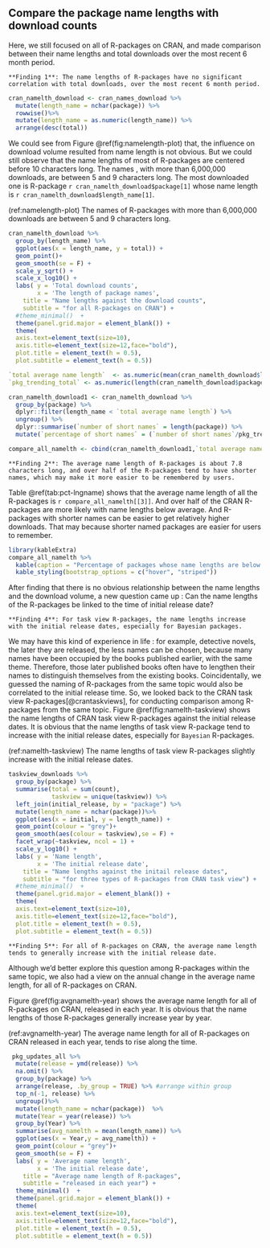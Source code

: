 ## Compare the package name lengths with download counts

Here, we still focused on all of R-packages on CRAN, and made comparison between their name lengths and total downloads over the most recent 6 month period.

```block
**Finding 1**: The name lengths of R-packages have no significant correlation with total downloads, over the most recent 6 month period.
```

```r
cran_namelth_download <- cran_names_download %>%
  mutate(length_name = nchar(package)) %>%
  rowwise()%>%
  mutate(length_name = as.numeric(length_name)) %>%
  arrange(desc(total)) 
```

We could see from Figure \@ref(fig:namelength-plot) that, the influence on download volume resulted from name length is not obvious. But we could still observe that the name lengths of most of R-packages are centered before 10 characters long. The names , with more than 6,000,000 downloads, are between 5 and 9 characters long. The most downloaded one is R-package `r cran_namelth_download$package[1]` whose name length is `r cran_namelth_download$length_name[1]`.

(ref:namelength-plot) The names of R-packages with more than 6,000,000 downloads are between 5 and 9 characters long. 

```r
cran_namelth_download %>%
  group_by(length_name) %>%
  ggplot(aes(x = length_name, y = total)) +
  geom_point()+
  geom_smooth(se = F) +
  scale_y_sqrt() +
  scale_x_log10() +
  labs( y = 'Total download counts',
        x = 'The length of package names',
    title = "Name lengths against the download counts",
    subtitle = "for all R-packages on CRAN") +
  #theme_minimal()  +
  theme(panel.grid.major = element_blank()) +
  theme(
  axis.text=element_text(size=10),
  axis.title=element_text(size=12,face="bold"),
  plot.title = element_text(h = 0.5),
  plot.subtitle = element_text(h = 0.5))


```


```r
`total average name length`  <- as.numeric(mean(cran_namelth_download$length_name))
`pkg_trending_total` <- as.numeric(length(cran_namelth_download$package))

cran_namelth_download1 <- cran_namelth_download %>%
  group_by(package) %>%
  dplyr::filter(length_name < `total average name length`) %>%
  ungroup() %>%
  dplyr::summarise(`number of short names` = length(package)) %>%
  mutate(`percentage of short names` = (`number of short names`/pkg_trending_total)*100)

compare_all_namelth <- cbind(cran_namelth_download1,`total average name length`)

```

```block
**Finding 2**: The average name length of R-packages is about 7.8 characters long, and over half of the R-packages tend to have shorter names, which may make it more easier to be remembered by users.
```

Table \@ref(tab:pct-lngname) shows that the average name length of all the R-packages is `r compare_all_namelth[[3]]`. And over half of the CRAN R-packages are more likely with name lengths below average. And R-packages with shorter names can be easier to get relatively higher downloads. That may because shorter named packages are easier for users to remember.

```r
library(kableExtra)
compare_all_namelth %>%
  kable(caption = "Percentage of packages whose name lengths are below average") %>%
  kable_styling(bootstrap_options = c("hover", "striped"))
```

After finding that there is no obvious relationship between the name lengths and the download volume, a new question came up : Can the name lengths of the R-packages be linked to the time of initial release date?

```block
**Finding 4**: For task view R-packages, the name lengths increase with the initial release dates, especially for Bayesian packages.
```

We may have this kind of experience in life : for example, detective novels, the later they are released, the less names can be chosen, because many names have been occupied by the books published earlier, with the same theme. Therefore, those later published books often have to lengthen their names to distinguish themselves from the existing books. Coincidentally, we guessed the naming of R-packages from the same topic would also be correlated to the initial release time. So, we looked back to the CRAN task view R-packages[@crantaskviews], for conducting comparison among R-packages from the same topic. Figure \@ref(fig:namelth-taskview) shows the name lengths of CRAN task view R-packages against the initial release dates. It is obvious that the name lengths of task view R-package tend to increase with the initial release dates, especially for `Bayesian` R-packages.

(ref:namelth-taskview) The name lengths of task view R-packages slightly increase with the initial release dates.

```r
taskview_downloads %>% 
  group_by(package) %>% 
  summarise(total = sum(count), 
            taskview = unique(taskview)) %>% 
  left_join(initial_release, by = "package") %>%
  mutate(length_name = nchar(package))%>%
  ggplot(aes(x = initial, y = length_name)) +
  geom_point(colour = "grey")+
  geom_smooth(aes(colour = taskview),se = F) +
  facet_wrap(~taskview, ncol = 1) +
  scale_y_log10() +
  labs( y = 'Name length',
        x = 'The initial release date',
    title = "Name lengths against the initail release dates",
    subtitle = "for three types of R-packages from CRAN task view") +
  #theme_minimal()  +
  theme(panel.grid.major = element_blank()) +
  theme(
  axis.text=element_text(size=10),
  axis.title=element_text(size=12,face="bold"),
  plot.title = element_text(h = 0.5),
  plot.subtitle = element_text(h = 0.5))
```


```block
**Finding 5**: For all of R-packages on CRAN, the average name length tends to generally increase with the initial release date.
```

Although we'd better explore this question among R-packages within the same topic, we also had a view on the annual change in the average name length, for all of R-packages on CRAN.

Figure \@ref(fig:avgnamelth-year) shows the average name length for all of R-packages on CRAN, released in each year. It is obvious that the name lengths of those R-packages generally increase year by year.

(ref:avgnamelth-year) The average name length for all of R-packages on CRAN released in each year, tends to rise along the time.

```r
 pkg_updates_all %>%
  mutate(release = ymd(release)) %>%
  na.omit() %>%
  group_by(package) %>%
  arrange(release, .by_group = TRUE) %>% #arrange within group
  top_n(-1, release) %>% 
  ungroup()%>%
  mutate(length_name = nchar(package))  %>%
  mutate(Year = year(release)) %>%
  group_by(Year) %>%
  summarise(avg_namelth = mean(length_name)) %>%
  ggplot(aes(x = Year,y = avg_namelth)) +
  geom_point(colour = "grey")+
  geom_smooth(se = F) +
  labs( y = 'Average name length',
        x = 'The initial release date',
    title = "Average name length of R-packages",
    subtitle = "released in each year") +
  theme_minimal()  +
  theme(panel.grid.major = element_blank()) +
  theme(
  axis.text=element_text(size=10),
  axis.title=element_text(size=12,face="bold"),
  plot.title = element_text(h = 0.5),
  plot.subtitle = element_text(h = 0.5))
```

